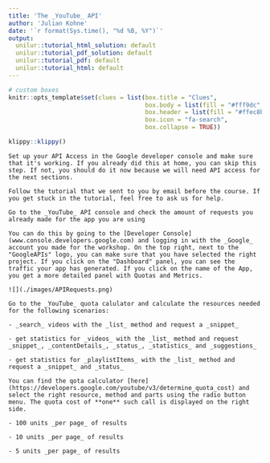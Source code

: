 ```yaml
---
title: 'The _YouTube_ API'
author: 'Julian Kohne'
date: '`r format(Sys.time(), "%d %B, %Y")`'
output:
  unilur::tutorial_html_solution: default
  unilur::tutorial_pdf_solution: default
  unilur::tutorial_pdf: default
  unilur::tutorial_html: default
---
```


```r
# custom boxes
knitr::opts_template$set(clues = list(box.title = "Clues",
                                      box.body = list(fill = "#fff9dc", colour = "black"),
                                      box.header = list(fill = "#ffec8b", colour = "black"),
                                      box.icon = "fa-search",
                                      box.collapse = TRUE))

```

```r
klippy::klippy()
```


```block
Set up your API Access in the Google developer console and make sure that it's working. If you already did this at home, you can skip this step. If not, you should do it now because we will need API access for the next sections.
```

```block
Follow the tutorial that we sent to you by email before the course. If you get stuck in the tutorial, feel free to ask us for help.
```

```block
Go to the _YouTube_ API console and check the amount of requests you already made for the app you are using
```

```block
You can do this by going to the [Developer Console](www.console.developers.google.com) and logging in with the _Google_ account you made for the workshop. On the top right, next to the "GoogleAPIs" logo, you can make sure that you have selected the right project. If you click on the "Dashboard" panel, you can see the traffic your app has generated. If you click on the name of the App, you get a more detailed panel with Quotas and Metrics.
```
```block
![](./images/APIRequests.png)

```

```block
Go to the _YouTube_ quota calulator and calculate the resources needed for the following scenarios:

- _search_ videos with the _list_ method and request a _snippet_

- get statistics for _videos_ with the _list_ method and request _snippet_, _contentDetails_, _status_, _statistics_ and _suggestions_

- get statistics for _playlistItems_ with the _list_ method and request a _snippet_ and _status_

```

```block
You can find the qota calculator [here](https://developers.google.com/youtube/v3/determine_quota_cost) and select the right resource, method and parts using the radio button menu. The quota cost of **one** such call is displayed on the right side.
```
```block

- 100 units _per page_ of results

- 10 units _per page_ of results

- 5 units _per page_ of results

```